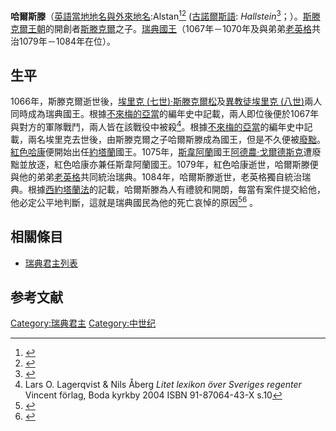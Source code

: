 {{Infobox royalty
| name         = 哈爾斯滕
| title        = 瑞典國王
| titletext    = 
| more         = 
| image        =
| image_size   =
| alt          = 
| caption      = 
| succession   = [[瑞典君主列表|瑞典國王]]
| reign        = 1067年－1070年
| predecessor = [[埃里克七世_(瑞典)|埃里克 (七世)·斯滕克爾松]]<br>及[[埃里克八世_(瑞典)|異教徒埃里克 (八世)]]
| successor   = [[紅色哈康|紅色哈康]]<br><small>(''為[[約塔蘭|約塔蘭]]國王'')</small><br>[[阿德農·戈爾德斯克|阿德農·戈爾德斯克]]<br><small>(''為[[斯韋阿蘭|斯韋阿蘭]]國王'')</small>
| succession1  = [[瑞典國王|瑞典國王]]<br> <small>''與[[老英格|老英格]]''</small>
| reign1       = 1079年–1084年
| predecessor1 = [[紅色哈康|紅色哈康]]
| successor1   = [[老英格|老英格]]
| spouse=
| spouse-type  =
| consort      =
| issue        = [[菲里普_(瑞典)|菲里普]] <br> [[小英格|小英格]]
| issue-link   = 
| issue-pipe   = 
| full name    = 
| era name     = 
| era dates    = 
| posthumous name = 
| temple name  = 
| house        =[[斯滕克爾王朝|斯滕克爾王朝]]
| father       =[[斯滕克爾|斯滕克爾]]
| mother       =[[英格莫德|英格莫德]]
| birth_date   =
| birth_place  =
| death_date   =1084年
| death_place  = 
| burial_date  = 
| burial_place =
| occupation   = 
| signature    = 
| religion     = 
}}

'''哈爾斯滕'''（[[英語|英語]][[當地地名與外來地名|當地地名與外來地名]]:Alstan<ref>{{cite book| author = Adam (von Bremen)| author2 = Adam of Bremen| author3 = Francis Joseph Tschan| author4 = Timothy Reuter| title = History of the Archbishops of Hamburg-Bremen| url = https://books.google.com/books?id=4cDtkTUF95IC&pg=PA159| date = 2002-04-01| publisher = Columbia University Press| isbn = 978-0-231-12575-8| page = 159| access-date = 2016-10-23| archive-date = 2017-10-15| archive-url = https://web.archive.org/web/20171015010739/https://books.google.com/books?id=4cDtkTUF95IC&pg=PA159| dead-url = no}}</ref><ref>{{cite book| author = William Russell| author2 = Charles Coote| title = The history of modern Europe: with an account of the decline & fall of the Roman Empire; and a view of the progress of society, from the rise of the modern kingdoms to the peace of Paris in 1763; in a series of letters from a nobleman to his son| url = https://books.google.com/books?id=KUwMAAAAYAAJ&pg=PA140| year = 1822| publisher = A. Small| page = 140| access-date = 2016-10-23| archive-date = 2018-10-16| archive-url = https://web.archive.org/web/20181016150650/https://books.google.com/books?id=KUwMAAAAYAAJ&pg=PA140| dead-url = no}}</ref> ([[古諾爾斯語|古諾爾斯語]]: ''Hallstein''<ref name="Hervor">{{Cite web |url=http://www.heimskringla.no/original/fornaldersagaene/hervararsaga.php |title=''Hervarar saga ok Heiðreks'', Guðni Jónsson's og Bjarni Vilhjálmsson's edition at «Norrøne Tekster og Kvad». |accessdate=2016-10-23 |archive-date=2007-05-08 |archive-url=http://wayback.vefsafn.is/wayback/20070508170621/http://www.heimskringla.no/original/fornaldersagaene/hervararsaga.php |dead-url=no }}</ref>；{{bd|？||1084年}}）。[[斯滕克爾王朝|斯滕克爾王朝]]的開創者[[斯滕克爾|斯滕克爾]]之子。[[瑞典國王|瑞典國王]]（1067年－1070年及與弟弟[[老英格|老英格]]共治1079年－1084年在位）。

== 生平 ==
1066年，斯滕克爾逝世後，[[埃里克七世_(瑞典)|埃里克 (七世)·斯滕克爾松]]及[[埃里克八世_(瑞典)|異教徒埃里克 (八世)]]兩人同時成為瑞典國王。根據[[不來梅的亞當|不來梅的亞當]]的編年史中記載，兩人即位後便於1067年與對方的軍隊戰鬥，兩人皆在該戰役中被殺<ref>Lars O. Lagerqvist & Nils Åberg ''Litet lexikon över Sveriges regenter'' Vincent förlag, Boda kyrkby 2004 ISBN 91-87064-43-X s.10</ref>。根據[[不來梅的亞當|不來梅的亞當]]的編年史中記載，兩名埃里克去世後，由斯滕克爾之子哈爾斯滕成為國王，但是不久便被[[廢黜|廢黜]]。[[紅色哈康|紅色哈康]]便開始出任[[約塔蘭|約塔蘭]]國王。1075年，[[斯韋阿蘭|斯韋阿蘭]]國王[[阿德農·戈爾德斯克|阿德農·戈爾德斯克]]遭廢黜並放逐，紅色哈康亦兼任斯韋阿蘭國王。1079年，紅色哈康逝世，哈爾斯滕便與他的弟弟[[老英格|老英格]]共同統治瑞典。1084年，哈爾斯滕逝世，老英格獨自統治瑞典。根據[[西約塔蘭法|西約塔蘭法]]的記載，哈爾斯滕為人有禮貌和開朗，每當有案件提交給他，他必定公平地判斷，這就是瑞典國民為他的死亡哀悼的原因<ref name="NE">{{citation |contribution=Halsten |title=Nationalencyklopedin |contribution-url=http://databas.bib.vxu.se:2057/jsp/search/article.jsp?i_art_id=197854 }}{{Dead link}}</ref><ref name="NF">{{Cite web |url=http://runeberg.org/nfbj/0636.html |title=The article ''Halsten'' in ''Nordisk familjebok'' (1909). |accessdate=2016-10-23 |archive-date=2016-09-13 |archive-url=https://web.archive.org/web/20160913221812/http://runeberg.org/nfbj/0636.html |dead-url=no }}</ref> 。

== 相關條目 ==
* [[瑞典君主列表|瑞典君主列表]]

== 参考文献 ==
{{Reflist|2}}

{{s-start}}
{{s-hou|[[斯滕克爾王朝|斯滕克爾王朝]]||？||1084年|name=哈爾斯滕}}
{{s-reg}}
{{s-bef|rows=2|before=[[埃里克七世_(瑞典)|埃里克 (七世)·斯滕克爾松]]<br>及[[埃里克八世_(瑞典)|異教徒埃里克 (八世)]]}}
{{s-ttl|rows=2|title=[[瑞典君主列表|瑞典國王]]|years=1067年－1070年}}
{{s-aft|after=[[紅色哈康|紅色哈康]]|as=[[約塔蘭|約塔蘭]]國王}}
{{s-aft|after=[[阿德農·戈爾德斯克|阿德農·戈爾德斯克]]|as=[[斯韋阿蘭|斯韋阿蘭]]國王}}
{{s-bef|before=[[紅色哈康|紅色哈康]]}}
{{s-ttl|title=[[瑞典君主列表|瑞典國王]]|years=1079年－1084年|regent1=[[老英格|老英格]]}}
{{s-aft|after=[[老英格|老英格]]}}
{{s-end}}
{{瑞典君主}}

{{Authority control}}
[[Category:瑞典君主|Category:瑞典君主]]
[[Category:中世纪|Category:中世纪]]